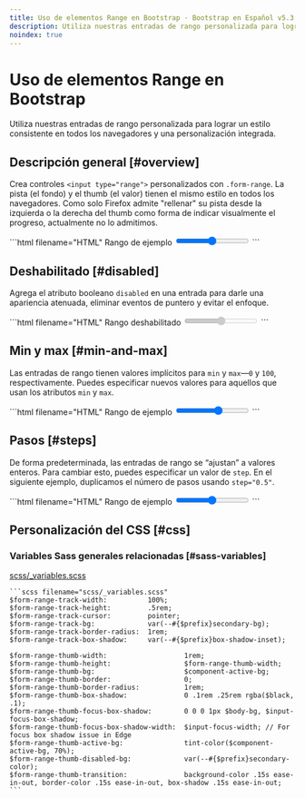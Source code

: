 ```yaml
---
title: Uso de elementos Range en Bootstrap · Bootstrap en Español v5.3
description: Utiliza nuestras entradas de rango personalizada para lograr un estilo consistente en todos los navegadores y una personalización integrada.
noindex: true
---
```


# Uso de elementos Range en Bootstrap

Utiliza nuestras entradas de rango personalizada para lograr un estilo consistente en todos los navegadores y una personalización integrada.

<MainBanner />

Descripción general [#overview]
--------------------------------

Crea controles `<input type="range">` personalizados con `.form-range`. La pista (el fondo) y el thumb (el valor) tienen el mismo estilo en todos los navegadores. Como solo Firefox admite "rellenar" su pista desde la izquierda o la derecha del thumb como forma de indicar visualmente el progreso, actualmente no lo admitimos.

<DemoIframe path="/demos/bootstrap/5.3/forms/range/overview.html">
    ```html filename="HTML"
    <label for="customRange1" class="form-label">Rango de ejemplo</label>
    <input type="range" class="form-range" id="customRange1">
    ```
</DemoIframe>

Deshabilitado [#disabled]
--------------------------

Agrega el atributo booleano `disabled` en una entrada para darle una apariencia atenuada, eliminar eventos de puntero y evitar el enfoque.

<DemoIframe path="/demos/bootstrap/5.3/forms/range/disabled.html">
    ```html filename="HTML"
    <label for="disabledRange" class="form-label">Rango deshabilitado</label>
    <input type="range" class="form-range" id="disabledRange" disabled="">
    ```
</DemoIframe>

Min y max [#min-and-max]
-------------------------

Las entradas de rango tienen valores implícitos para `min` y `max`—`0` y `100`, respectivamente. Puedes especificar nuevos valores para aquellos que usan los atributos `min` y `max`.

<DemoIframe path="/demos/bootstrap/5.3/forms/range/min-and-max.html">
    ```html filename="HTML"
    <label for="customRange2" class="form-label">Rango de ejemplo</label>
    <input type="range" class="form-range" min="0" max="5" id="customRange2">
    ```
</DemoIframe>

Pasos [#steps]
---------------

De forma predeterminada, las entradas de rango se “ajustan” a valores enteros. Para cambiar esto, puedes especificar un valor de `step`. En el siguiente ejemplo, duplicamos el número de pasos usando `step="0.5"`.

<DemoIframe path="/demos/bootstrap/5.3/forms/range/steps.html">
    ```html filename="HTML"
    <label for="customRange3" class="form-label">Rango de ejemplo</label>
    <input type="range" class="form-range" min="0" max="5" step="0.5" id="customRange3">
    ```
</DemoIframe>

Personalización del CSS [#css]
-----------

<ContentSuggestion />

### Variables Sass generales relacionadas [#sass-variables]

[scss/_variables.scss](https://github.com/twbs/bootstrap/blob/v5.3.2/scss/_variables.scss)

    ```scss filename="scss/_variables.scss"
    $form-range-track-width:          100%;
    $form-range-track-height:         .5rem;
    $form-range-track-cursor:         pointer;
    $form-range-track-bg:             var(--#{$prefix}secondary-bg);
    $form-range-track-border-radius:  1rem;
    $form-range-track-box-shadow:     var(--#{$prefix}box-shadow-inset);
    
    $form-range-thumb-width:                   1rem;
    $form-range-thumb-height:                  $form-range-thumb-width;
    $form-range-thumb-bg:                      $component-active-bg;
    $form-range-thumb-border:                  0;
    $form-range-thumb-border-radius:           1rem;
    $form-range-thumb-box-shadow:              0 .1rem .25rem rgba($black, .1);
    $form-range-thumb-focus-box-shadow:        0 0 0 1px $body-bg, $input-focus-box-shadow;
    $form-range-thumb-focus-box-shadow-width:  $input-focus-width; // For focus box shadow issue in Edge
    $form-range-thumb-active-bg:               tint-color($component-active-bg, 70%);
    $form-range-thumb-disabled-bg:             var(--#{$prefix}secondary-color);
    $form-range-thumb-transition:              background-color .15s ease-in-out, border-color .15s ease-in-out, box-shadow .15s ease-in-out;
    ```
